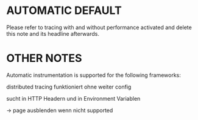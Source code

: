 # AUTOMATIC DEFAULT

<Note>
Please refer to tracing with and without performance activated and delete this note and its headline afterwards.
</Note>


# OTHER NOTES
Automatic instrumentation is supported for the following frameworks:

distributed tracing funktioniert ohne weiter config

sucht in HTTP Headern und in Environment Variablen

-> page ausblenden wenn nicht supported
